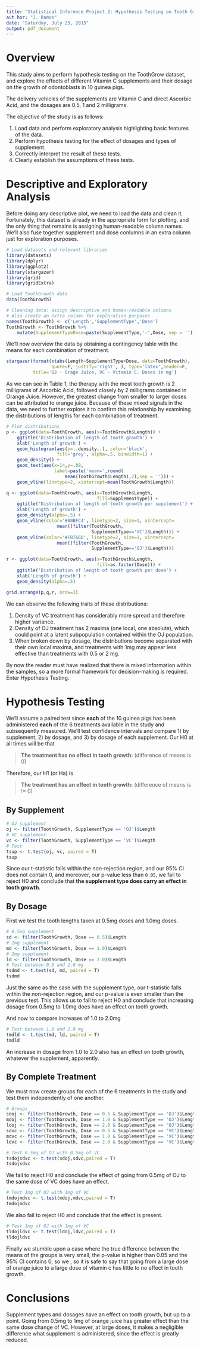 ```yaml
---
title: 'Statistical Inference Project 2: Hypothesis Testing on Tooth Growth Data'
aut hor: "J. Ramos"
date: "Saturday, July 25, 2015"
output: pdf_document
---
```


# Overview
This study aims to perform hypothesis testing on the ToothGrow dataset, and explore the effects of different Vitamin C supplements and their dosage on the growth of odontoblasts in 10 guinea pigs.

The delivery vehicles of the supplements are Vitamin C and direct Ascorbic Acid, and the dosages are 0.5, 1 and 2 milligrams.

The objective of the study is as follows:

1. Load data and perform exploratory analysis highlighting basic features of the data.
2. Perform hypothesis testing for the effect of dosages and types of supplement.
3. Correctly interpret the result of these tests. 
4. Clearly establish the assumptions of these tests.

# Descriptive and Exploratory Analysis

Before doing any descriptive plot, we need to load the data and clean it. Fortunately, this dataset is already in the appropriate form for plotting, and the only thing that remains is assigning human-readable column names. We'll also fuse together supplement and dose conlumns in an extra column just for exploration purposes.

```r
# Load datasets and relevant libraries
library(datasets)
library(dplyr)
library(ggplot2)
library(stargazer)
library(grid)
library(gridExtra)

# Load ToothGrowth data
data(ToothGrowth)

# Cleaning data: assign descriptive and human-readable columns
# Also create an extra column for exploration purposes
names(ToothGrowth) <- c('Length','SupplementType','Dose')
ToothGrowth <- ToothGrowth %>% 
    mutate(SupplementTypeDose=paste(SupplementType,'-',Dose, sep = ''))
```

We'll now overview the data by obtaining a contingency table with the means for each combination of treatment.

```r
stargazer(format(xtabs(Length~SupplementType+Dose, data=ToothGrowth), 
                 quote=F, justify='right', ), type='latex',header=F,
          title='OJ - Orage Juice, VC - Vitamin C. Doses in mg')
```

As we can see in Table 1, the therapy with the most tooth growth is 2 milligrams of Ascorbic Acid, followed closely by 2 milligrams contained in Orange Juice. However, the greatest change from smaller to larger doses can be attributed to orange juice. Because of these mixed signals in the data, we need to further explore it to confirm this relationship by examining the distributions of lengths for each combination of treatment. 

```r
# Plot distributions
p <- ggplot(data=ToothGrowth, aes(x=ToothGrowth$Length)) + 
    ggtitle('Distribution of length of tooth growth') +
    xlab('Length of growth') +
    geom_histogram(aes(y=..density..), color='black',
                   fill='grey', alpha=.5, binwidth=1) +
    geom_density() + 
    geom_text(aes(x=14,y=.08, 
                  label=paste('mean=',round(
                      mean(ToothGrowth$Length),2),sep = ''))) +
    geom_vline(linetype=2, xintercept=mean(ToothGrowth$Length))

q <- ggplot(data=ToothGrowth, aes(x=ToothGrowth$Length, 
                                  fill=SupplementType)) + 
    ggtitle('Distribution of length of tooth growth per supplement') +
    xlab('Length of growth') +
    geom_density(alpha=.5) + 
    geom_vline(color='#00BFC4', linetype=2, size=1, xintercept=
                   mean((filter(ToothGrowth,
                                SupplementType=='VC')$Length))) +
    geom_vline(color='#F8766D', linetype=2, size=1, xintercept=
                   mean((filter(ToothGrowth,
                                SupplementType=='OJ')$Length)))

r <- ggplot(data=ToothGrowth, aes(x=ToothGrowth$Length, 
                                  fill=as.factor(Dose))) + 
    ggtitle('Distribution of length of tooth growth per dose') +
    xlab('Length of growth') +
    geom_density(alpha=.5)

grid.arrange(p,q,r, nrow=3)

```

We can observe the following traits of these distributions:

1. Density of VC treatment has considerably more spread and therefore higher variance.
2. Density of OJ treatment has 2 maxima (one local, one absolute), which could point at a latent subpopulation contained within the OJ population.
3. When broken down by dosage, the distributions become separated with their own local maxima, and treatments with 1mg may appear less effective than treatments with 0.5 or 2 mg.

By now the reader must have realized that there is mixed information within the samples, so a more formal framework for decision-making is required. Enter Hypothesis Testing.

# Hypothesis Testing

We'll assume a paired test since **each** of the 10 guinea pigs has been administered **each** of the 6 treatments available in the study and subsequently measured. We'll test confidence intervals and compare 1) by supplement, 2) by dosage, and 3) by dosage of each supplement. Our H0 at all times will be that 

> **The treatment has no effect in tooth growth:** (difference of means is 0)

Therefore, our H1 (or Ha) is

> **The treatment has an effect in tooth growth:** (difference of means is != 0)

## By Supplement

``` r
# OJ supplement
oj <- filter(ToothGrowth, SupplementType == 'OJ')$Length
# VC supplement
vc <- filter(ToothGrowth, SupplementType == 'VC')$Length
# Test
tsup <- t.test(oj, vc, paired = T)
tsup
```

Since our t-statistic falls within the non-rejection region, and our 95% CI does not contain 0, and moreover, our p-value less than `0.05`, we fail to reject H0 and conclude that **the supplement type does carry an effect in tooth growth**.

## By Dosage

First we test the tooth lengths taken at 0.5mg doses and 1.0mg doses.

``` r
# 0.5mg supplement
sd <- filter(ToothGrowth, Dose == 0.5)$Length
# 1mg supplement
md <- filter(ToothGrowth, Dose == 1.0)$Length
# 2mg supplement
ld <- filter(ToothGrowth, Dose == 2.0)$Length
# Test between 0.5 and 1.0 mg
tsdmd <- t.test(sd, md, paired = T)
tsdmd
```

Just the same as the case with the supplement type, our t-statistic falls within the non-rejection region, and our p-value is even smaller than the previous test. This allows us to fail to reject H0 and conclude that increasing dosage from 0.5mg to 1.0mg does have an effect on tooth growth.

And now to compare increases of 1.0 to 2.0mg

``` r
# Test between 1.0 and 2.0 mg
tmdld <- t.test(md, ld, paired = T)
tmdld
```

An increase in dosage from 1.0 to 2.0 also has an effect on tooth growth, whatever the supplement, apparently.

## By Complete Treatment

We must now create groups for each of the 6 treatments in the study and test them independently of one another.


``` r
# Groups
sdoj <- filter(ToothGrowth, Dose == 0.5 & SupplementType == 'OJ')$Length
mdoj <- filter(ToothGrowth, Dose == 1.0 & SupplementType == 'OJ')$Length
ldoj <- filter(ToothGrowth, Dose == 2.0 & SupplementType == 'OJ')$Length
sdvc <- filter(ToothGrowth, Dose == 0.5 & SupplementType == 'VC')$Length
mdvc <- filter(ToothGrowth, Dose == 1.0 & SupplementType == 'VC')$Length
ldvc <- filter(ToothGrowth, Dose == 2.0 & SupplementType == 'VC')$Length

# Test 0.5mg of OJ with 0.5mg of VC
tsdojsdvc <- t.test(sdoj,sdvc,paired = T)
tsdojsdvc
```

We fail to reject H0 and conclude the effect of going from 0.5mg of OJ to the same dose of VC does have an effect.

``` r
# Test 1mg of OJ with 1mg of VC
tmdojmdvc <- t.test(mdoj,mdvc,paired = T)
tmdojmdvc
```
We also fail to reject H0 and conclude that the effect is present.

``` r
# Test 1mg of OJ with 1mg of VC
tldojldvc <- t.test(ldoj,ldvc,paired = T)
tldojldvc
```

Finally we stumble upon a case where the true difference between the means of the groups is very small, the p-value is higher than 0.05 and the 95% CI contains 0, so we , so it is safe to say that going from a large dose of orange juice to a large dose of vitamin c has little to no effect in tooth growth.

# Conclusions
Supplement types and dosages have an effect on tooth growth, but up to a point. Going from 0.5mg to 1mg of orange juice has greater effect than the same dose change of VC. However, at large doses, it makes a negligible difference what supplement is administered, since the effect is greatly reduced.

